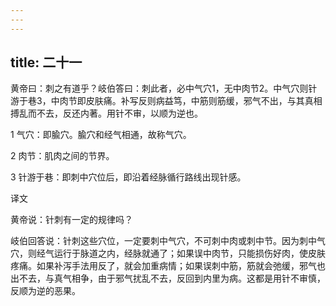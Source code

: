 ```yaml
---
---
---
```

title: 二十一
---




黄帝曰：刺之有道乎？岐伯答曰：刺此者，必中气穴1，无中肉节2。中气穴则针游于巷3，中肉节即皮肤痛。补写反则病益笃，中筋则筋缓，邪气不出，与其真相搏乱而不去，反还内著。用针不审，以顺为逆也。

1 气穴：即腧穴。腧穴和经气相通，故称气穴。

2 肉节：肌肉之间的节界。

3 针游于巷：即刺中穴位后，即沿着经脉循行路线出现针感。

译文

黄帝说：针刺有一定的规律吗？

岐伯回答说：针刺这些穴位，一定要刺中气穴，不可刺中肉或刺中节。因为刺中气穴，则经气运行于脉道之内，经脉就通了；如果误中肉节，只能损伤好肉，使皮肤疼痛。如果补泻手法用反了，就会加重病情；如果误刺中筋，筋就会弛缓，邪气也出不去，与真气相争，由于邪气扰乱不去，反回到内里为病。这都是用针不审慎，反顺为逆的恶果。